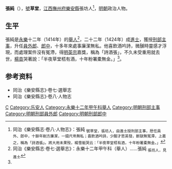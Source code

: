 {{Otheruses|other=名为张纯的其他人物|张纯}}

'''張純'''（{{bd|14世紀||15世紀}}），[[號|號]]'''草堂'''，[[江西等處承宣布政使司|江西]][[撫州府|撫州府]][[樂安縣|樂安縣]]張坊人<ref name=djs>同治《樂安縣志·卷八·人物志》：張純 <sub>號草堂，張坊人，由進士授刑部主事，厯任員外、郎中，十餘年剛方廉潔，一錢尺帛無私；喜飲酒吟詩，少酣才思英發，斷獄無冤滯，上嘉之，稱為「詩酒張」。將大用未果歿，楊雪艇哭云：「半夜草堂桮有酒，十年粉署橐無金。」</sub></ref>，[[明朝|明朝]]政治人物。

==生平==
張純是[[永樂_(明朝)|永樂]]十二年（1414年）的[[舉人|舉人]]<ref>同治《樂安縣志·卷七·選舉志》：永樂十二年甲午科（舉人）……張純 <sub>張坊人，見進士</sub></ref>，二十二年（1424年）成[[進士|進士]]，獲授[[刑部|刑部]][[主事|主事]]，升任[[員外郎|員外郎]]、[[郎中_(官職)|郎中]]，十多年來處事廉潔無私。他喜飲酒吟詩，微醺時靈感才浮現，而處理案件沒有冤滯，得[[明英宗|明英宗]]嘉獎，稱為「詩酒張」，不久未受重用就去世，[[楊貢|楊貢]]哭著說：「半夜草堂桮有酒，十年粉署橐無金。」<ref name=djs/>。

== 参考资料 ==
{{reflist}}
*同治《樂安縣志》·卷七·選舉志
*同治《樂安縣志》·卷八·人物志

{{永樂二十二年甲辰科殿試金榜}}

{{Authority control}}

{{DEFAULTSORT:}}
[[Category:张姓|C]]
[[Category:乐安人|Category:乐安人]]
[[Category:永樂十二年甲午科舉人|Category:永樂十二年甲午科舉人]]
[[Category:明朝刑部主事|Category:明朝刑部主事]]
[[Category:明朝刑部員外郎|Category:明朝刑部員外郎]]
[[Category:明朝刑部郎中|Category:明朝刑部郎中]]